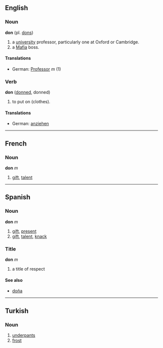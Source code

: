 ==English==
===Noun===
'''don''' (pl. [[dons]])

# a [[university]] professor, particularly one at Oxford or Cambridge.
# a [[Mafia]] boss.

====Translations====
*German: [[Professor]] ''m'' (1)

===Verb===
'''don''' ([[donned]], donned)

# to put on (clothes).

====Translations====
*German: [[anziehen]]

----

==French==
===Noun===
'''don''' ''m''

# [[gift]], [[talent]]

----

==Spanish==
===Noun===
'''don''' ''m''

# [[gift]], [[present]]
# [[gift]], [[talent]], [[knack]]

===Title===
'''don''' ''m''

# a title of respect

====See also====
*[[doña]]


----
==Turkish==
===Noun===
#[[underpants]]
#[[frost]]